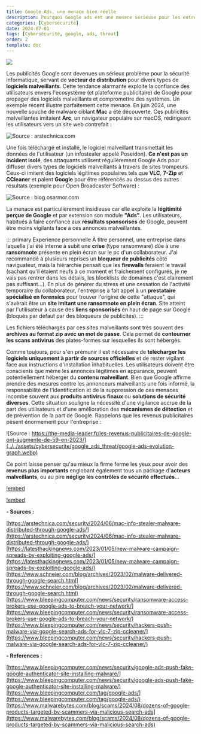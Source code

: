 ---
title: Google Ads, une menace bien réelle
description: Pourquoi Google ads est une menace sérieuse pour les entreprises et les particuliers.
categories: [Cybersécurité]
date: 2024-07-01
tags: [Cybersécurité, google, ads, threat]
order: 2
template: doc
---

![](../../assets/cybersecurite/google_ads_threat/google-ads.webp)

Les publicités Google sont devenues un sérieux problème pour la sécurité informatique, servant de **vecteur de distribution** pour divers types de **logiciels malveillants**.
Cette tendance alarmante exploite la confiance des utilisateurs envers l'ecosystème (et plateforme publicitaire) de Google pour propager des logiciels malveillants et
compromettre des systèmes. Un exemple récent illustre parfaitement cette menace. En juin 2024, une nouvelle souche de malware ciblant **Mac** a été découverte.
Ces publicités malveillantes imitaient **Arc**, un navigateur populaire sur macOS, redirigeant les utilisateurs vers un site web contrefait :  

![Source : arstechnica.com](../../assets/cybersecurite/google_ads_threat/malicious-google-ad-for-fake-arc-browser.webp)

Une fois téléchargé et installé, le logiciel malveillant transmettait les données de l'utilisateur (un infostealer appelé Poseidon).
**Ce n'est pas un incident isolé**, des attaquants utilisent régulièrement Google Ads pour diffuser divers types de logiciels malveillants à travers de sites trompeurs.
Ceux-ci imitent des logiciels légitimes populaires tels que **VLC**, **7-Zip** et **CCleaner** et paient **Google** pour être référencés au dessus des autres résultats (exemple pour Open Broadcaster Software) :  

![Source : blog.osarmor.com](../../assets/cybersecurite/google_ads_threat/obs-studio-search-results.webp)

La menace est particulièrement insidieuse car elle exploite la **légitimité perçue de Google** et par extension son module **"Ads"**. Les utilisateurs, habitués à faire confiance aux **résultats sponsorisés** de Google, peuvent être moins vigilants face à ces annonces malveillantes. 

::: primary Experience personnelle
À titre personnel, une entreprise dans laquelle j'ai été interne à subit une **crise** (type ransomware) dûe à une **ransomnote** présente en plein écran sur le pc d'un collaborateur. J'ai recommandé à plusieurs reprises un **bloqueur de publicités** côté naviguateur, mais la hiérarchie pensait que les **firewalls** feraient le travail (sachant qu'il étaient neufs à ce moment et fraichement configurés, je ne vais pas rentrer dans les détails, les blocklists de domaines c'est clairement pas suffisant...). En plus de générer du stress et une cessation de l'activité temporaire du collaborateur, l'entreprise à fait appel à un **prestataire spécialisé en forensics** pour trouver l'origine de cette "attaque", qui s'avèrait être un **site imitant une ransomnote en plein écran**. Site atteint par l'utilisateur à cause des **liens sponsorisés** en haut de page sur Google (bloqués par défaut par des bloqueurs de publicités).
::: 

Les fichiers téléchargés par ces sites malveillants sont très souvent des **archives au format zip avec un mot de passe**. Cela permet de **contourner les scans antivirus** des plates-formes sur lesquelles ils sont hébergés.  

Comme toujours, pour s'en prémunir il est nécessaire de **télécharger les logiciels uniquement à partir de sources officielles** et de rester vigilant face aux instructions d'installation inhabituelles. Les utilisateurs doivent être conscients que même les annonces légitimes en apparance, peuvent potentiellement héberger du **contenu malveillant**. Bien que Google affirme prendre des mesures contre les annonceurs malveillants une fois informé, la responsabilité de l'identification et de la suppression de ces menaces incombe souvent aux **produits antivirus finaux** ou **solutions de sécurité diverses**. Cette situation souligne la nécessité d'une vigilance accrue de la part des utilisateurs et d'une amélioration des **mécanismes de détection** et de prévention de la part de Google. Rappelons que les revenus publicitaires pèsent énormement pour l'entreprise :  

![Source : https://the-media-leader.fr/les-revenus-publicitaires-de-google-ont-augmente-de-59-en-2023/](../../assets/cybersecurite/google_ads_threat/google-ads-evolution-graph.webp)

Ce point laisse penser qu'au mieux la firme ferme les yeux pour avoir des **revenus plus importants** englobant également tous un package d'**acteurs malveillants**, ou au pire **néglige les contrôles de sécurité effectués**...  

[!embed](https://youtu.be/c5fAiwVvr6s)
 
[!embed](https://youtu.be/kgckm2DGOOY)

**- Sources :**

[https://arstechnica.com/security/2024/06/mac-info-stealer-malware-distributed-through-google-ads/](https://arstechnica.com/security/2024/06/mac-info-stealer-malware-distributed-through-google-ads/)  
[https://latesthackingnews.com/2023/01/05/new-malware-campaign-spreads-by-exploiting-google-ads/](https://latesthackingnews.com/2023/01/05/new-malware-campaign-spreads-by-exploiting-google-ads/)  
[https://www.schneier.com/blog/archives/2023/02/malware-delivered-through-google-search.html](https://www.schneier.com/blog/archives/2023/02/malware-delivered-through-google-search.html)  
[https://www.bleepingcomputer.com/news/security/ransomware-access-brokers-use-google-ads-to-breach-your-network/](https://www.bleepingcomputer.com/news/security/ransomware-access-brokers-use-google-ads-to-breach-your-network/)  
[https://www.bleepingcomputer.com/news/security/hackers-push-malware-via-google-search-ads-for-vlc-7-zip-ccleaner/](https://www.bleepingcomputer.com/news/security/hackers-push-malware-via-google-search-ads-for-vlc-7-zip-ccleaner/)  

**- References :**

[https://www.bleepingcomputer.com/news/security/google-ads-push-fake-google-authenticator-site-installing-malware/](https://www.bleepingcomputer.com/news/security/google-ads-push-fake-google-authenticator-site-installing-malware/)  
[https://www.bleepingcomputer.com/tag/google-ads/](https://www.bleepingcomputer.com/tag/google-ads/)  
[https://www.malwarebytes.com/blog/scams/2024/08/dozens-of-google-products-targeted-by-scammers-via-malicious-search-ads](https://www.malwarebytes.com/blog/scams/2024/08/dozens-of-google-products-targeted-by-scammers-via-malicious-search-ads)
